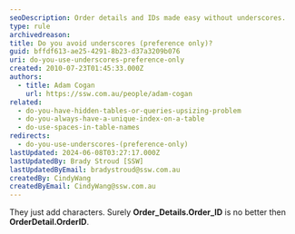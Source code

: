 ```yaml
---
seoDescription: Order details and IDs made easy without underscores.
type: rule
archivedreason:
title: Do you avoid underscores (preference only)?
guid: bffdf613-ae25-4291-8b23-d37a3209b076
uri: do-you-use-underscores-preference-only
created: 2010-07-23T01:45:33.000Z
authors:
  - title: Adam Cogan
    url: https://ssw.com.au/people/adam-cogan
related:
  - do-you-have-hidden-tables-or-queries-upsizing-problem
  - do-you-always-have-a-unique-index-on-a-table
  - do-use-spaces-in-table-names
redirects:
  - do-you-use-underscores-(preference-only)
lastUpdated: 2024-06-08T03:27:17.000Z
lastUpdatedBy: Brady Stroud [SSW]
lastUpdatedByEmail: bradystroud@ssw.com.au
createdBy: CindyWang
createdByEmail: CindyWang@ssw.com.au
---
```


They just add characters. Surely **Order_Details.Order_ID** is no better then **OrderDetail.OrderID**.
